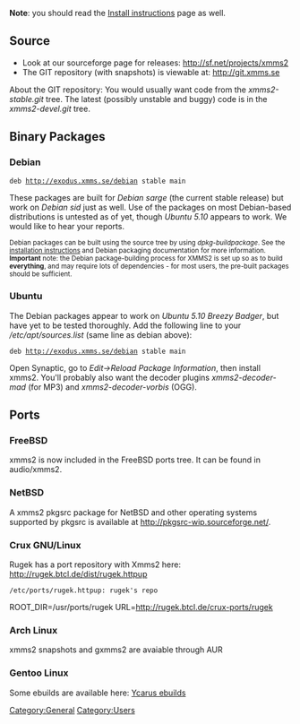 {{Navbar}}

'''Note''': you should read the [[Install instructions]] page as well.

== Source ==
* Look at our sourceforge page for releases: http://sf.net/projects/xmms2
* The GIT repository (with snapshots) is viewable at: http://git.xmms.se

About the GIT repository: You would usually want code from the ''xmms2-stable.git'' tree. The latest (possibly unstable and buggy) code is in the ''xmms2-devel.git'' tree.

== Binary Packages ==

=== Debian ===
 deb http://exodus.xmms.se/debian stable main

These packages are built for ''Debian sarge'' (the current stable release) but work on ''Debian sid'' just as well.  Use of the packages on most Debian-based distributions is untested as of yet, though ''Ubuntu 5.10'' appears to work.  We would like to hear your reports.

<small>Debian packages can be built using the source tree by using ''dpkg-buildpackage''. See the [[Install instructions | installation instructions]] and Debian packaging documentation for more information. '''Important''' note: the Debian package-building process for XMMS2 is set up so as to build '''everything''', and may require lots of dependencies - for most users, the pre-built packages should be sufficient.</small>

=== Ubuntu ===
The Debian packages appear to work on ''Ubuntu 5.10 Breezy Badger'', but have yet to be tested thoroughly.
Add the following line to your ''/etc/apt/sources.list'' (same line as debian above):
 deb http://exodus.xmms.se/debian stable main

Open Synaptic, go to ''Edit->Reload Package Information'', then install xmms2.  You'll probably also want the decoder plugins ''xmms2-decoder-mad'' (for MP3) and ''xmms2-decoder-vorbis'' (OGG).

== Ports ==

=== FreeBSD ===
xmms2 is now included in the FreeBSD ports tree. It can be found in audio/xmms2.

=== NetBSD ===
A xmms2 pkgsrc package for NetBSD and other operating systems supported by pkgsrc is available at http://pkgsrc-wip.sourceforge.net/.

=== Crux GNU/Linux ===
Rugek has a port repository with Xmms2 here: http://rugek.btcl.de/dist/rugek.httpup
 /etc/ports/rugek.httpup: rugek's repo

ROOT_DIR=/usr/ports/rugek
URL=http://rugek.btcl.de/crux-ports/rugek

=== Arch Linux ===
xmms2 snapshots and gxmms2 are avaiable through AUR

=== Gentoo Linux ===
Some ebuilds are available here: [http://www.zugaina.org/gentoo/media-sound.html.en Ycarus ebuilds]

[[Category:General]]
[[Category:Users]]